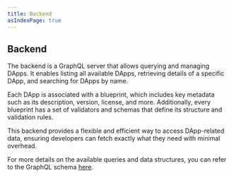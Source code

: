 ```yaml
---
title: Backend
asIndexPage: true
---
```


## Backend

The backend is a GraphQL server that allows querying and managing DApps. It enables listing all available DApps, retrieving details of a specific DApp, and searching for DApps by name.

Each DApp is associated with a blueprint, which includes key metadata such as its description, version, license, and more. Additionally, every blueprint has a set of validators and schemas that define its structure and validation rules.

This backend provides a flexible and efficient way to access DApp-related data, ensuring developers can fetch exactly what they need with minimal overhead.

For more details on the available queries and data structures, you can refer to the GraphQL schema [here](/backend/schema).